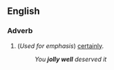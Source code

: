 ==English==

===Adverb===
{{en-adv|head=[[jolly]] [[well]]|-}}

#(''Used for emphasis'') {{context|dated|humorous|lang=en}} [[certainly]]. 
#: ''You '''jolly well''' deserved it''